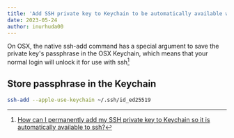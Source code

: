 ```yaml
---
title: 'Add SSH private key to Keychain to be automatically available when ssh'
date: 2023-05-24
author: inurhuda00
---
```


On OSX, the native ssh-add command has a special argument to save the private key's passphrase in the OSX Keychain, which means that your normal login will unlock it for use with ssh[^source]

## Store passphrase in the Keychain

```bash
ssh-add --apple-use-keychain ~/.ssh/id_ed25519
```

[^source]: [How can I permanently add my SSH private key to Keychain so it is automatically available to ssh?](https://apple.stackexchange.com/questions/48502/how-can-i-permanently-add-my-ssh-private-key-to-keychain-so-it-is-automatically)
